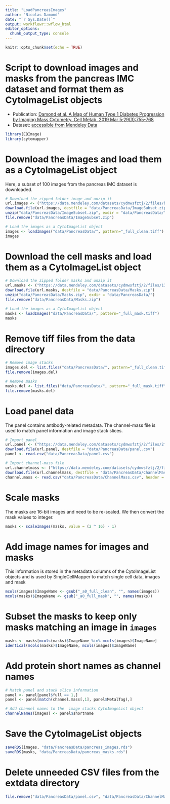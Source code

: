 ```yaml
---
title: "LoadPancreasImages"
author: "Nicolas Damond"
date: "`r Sys.Date()`"
output: workflowr::wflow_html
editor_options:
  chunk_output_type: console
---
```


```r
knitr::opts_chunk$set(echo = TRUE)
```


# Script to download images and masks from the pancreas IMC dataset and format them as CytoImageList objects

- Publication: [Damond et al. A Map of Human Type 1 Diabetes Progression by Imaging Mass Cytometry. Cell Metab. 2019 Mar 5;29(3):755-768](https://www.ncbi.nlm.nih.gov/pmc/articles/PMC6821395)
- Dataset: [accessible from Mendeley Data](http://dx.doi.org/10.17632/cydmwsfztj.2)

```r
library(EBImage)
library(cytomapper)
```

# Download the images and load them as a CytoImageList object

Here, a subset of 100 images from the pancreas IMC dataset is downloaded.

```r
# Download the zipped folder image and unzip it
url.images <- ("https://data.mendeley.com/datasets/cydmwsfztj/2/files/b37054d2-d5d0-4c48-a001-81ff77136f41/ImageSubset.zip?dl=1")
download.file(url.images, destfile = "data/PancreasData/ImageSubset.zip")
unzip("data/PancreasData/ImageSubset.zip", exdir = "data/PancreasData/")
file.remove("data/PancreasData/ImageSubset.zip")

# Load the images as a CytoImageList object
images <- loadImages("data/PancreasData/", pattern="_full_clean.tiff")
images
```

# Download the cell masks and load them as a CytoImageList object

```r
# Download the zipped folder masks and unzip it
url.masks <- ("https://data.mendeley.com/datasets/cydmwsfztj/2/files/13679a61-e9b4-4820-9f09-a5bbc697647c/Masks.zip?dl=1")
download.file(url.masks, destfile = "data/PancreasData/Masks.zip")
unzip("data/PancreasData/Masks.zip", exdir = "data/PancreasData/")
file.remove("data/PancreasData/Masks.zip")

# Load the images as a CytoImageList object
masks <- loadImages("data/PancreasData/", pattern="_full_mask.tiff")
masks
```

# Remove tiff files from the data directory

```r
# Remove image stacks
images.del <- list.files("data/PancreasData/", pattern="_full_clean.tiff", full.names = TRUE)
file.remove(images.del)

# Remove masks
masks.del <- list.files("data/PancreasData/", pattern="_full_mask.tiff", full.names = TRUE)
file.remove(masks.del)
```

# Load panel data

The panel contains antibody-related metadata.
The channel-mass file is used to match panel information and image stack slices.

```r
# Import panel
url.panel <- ("https://data.mendeley.com/datasets/cydmwsfztj/2/files/2f9fecfc-b98f-4937-bc38-ae1b959bd74d/Panel.csv?dl=1")
download.file(url.panel, destfile = "data/PancreasData/panel.csv")
panel <- read.csv("data/PancreasData/panel.csv")

# Import channel-mass file
url.channelmass <- ("https://data.mendeley.com/datasets/cydmwsfztj/2/files/704312eb-377c-42e2-8227-44bb9aca0fb3/ChannelMass.csv?dl=1")
download.file(url.channelmass, destfile = "data/PancreasData/ChannelMass.csv")
channel.mass <- read.csv("data/PancreasData/ChannelMass.csv", header = FALSE)
```

# Scale masks

The masks are 16-bit images and need to be re-scaled.
We then convert the mask values to integer.

```r
masks <- scaleImages(masks, value = (2 ^ 16) - 1)
```

# Add image names for images and masks

This information is stored in the metadata columns of the CytoImageList objects
and is used by SingleCellMapper to match single cell data, images and mask

```r
mcols(images)$ImageName <- gsub("_a0_full_clean", "", names(images))
mcols(masks)$ImageName <- gsub("_a0_full_mask", "", names(masks))
```

# Subset the masks to keep only masks matching an image in `images`

```r
masks <- masks[mcols(masks)$ImageName %in% mcols(images)$ImageName]
identical(mcols(masks)$ImageName, mcols(images)$ImageName)
```

# Add protein short names as channel names

```r
# Match panel and stack slice information
panel <- panel[panel$full == 1,]
panel <- panel[match(channel.mass[,1], panel$MetalTag),]

# Add channel names to the  image stacks CytoImageList object
channelNames(images) <- panel$shortname
```

# Save the CytoImageList objects

```r
saveRDS(images, "data/PancreasData/pancreas_images.rds")
saveRDS(masks, "data/PancreasData/pancreas_masks.rds")
```

# Delete unneeded CSV files from the extdata directory

```r
file.remove("data/PancreasData/panel.csv", "data/PancreasData/ChannelMass.csv")
```
